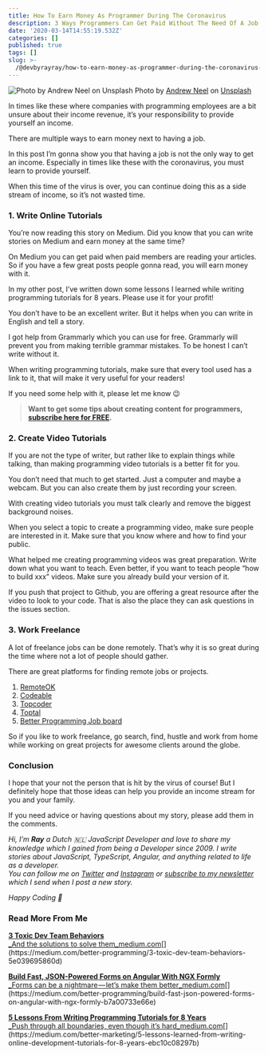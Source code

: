 ```yaml
---
title: How To Earn Money As Programmer During The Coronavirus
description: 3 Ways Programmers Can Get Paid Without The Need Of A Job
date: '2020-03-14T14:55:19.532Z'
categories: []
published: true
tags: []
slug: >-
  /@devbyrayray/how-to-earn-money-as-programmer-during-the-coronavirus-a24971b15d57
---
```


![Photo by [Andrew Neel](https://unsplash.com/@andrewtneel?utm_source=medium&utm_medium=referral) on [Unsplash](https://unsplash.com?utm_source=medium&utm_medium=referral)](https://cdn-images-1.medium.com/max/800/0*K1c0Fyg2XQyRveSA)
Photo by [Andrew Neel](https://unsplash.com/@andrewtneel?utm_source=medium&utm_medium=referral) on [Unsplash](https://unsplash.com?utm_source=medium&utm_medium=referral)

In times like these where companies with programming employees are a bit unsure about their income revenue, it’s your responsibility to provide yourself an income.

There are multiple ways to earn money next to having a job.

In this post I’m gonna show you that having a job is not the only way to get an income. Especially in times like these with the coronavirus, you must learn to provide yourself.

When this time of the virus is over, you can continue doing this as a side stream of income, so it’s not wasted time.

### 1\. Write Online Tutorials

You’re now reading this story on Medium. Did you know that you can write stories on Medium and earn money at the same time?

On Medium you can get paid when paid members are reading your articles. So if you have a few great posts people gonna read, you will earn money with it.

In my other post, I’ve written down some lessons I learned while writing programming tutorials for 8 years. Please use it for your profit!

You don’t have to be an excellent writer. But it helps when you can write in English and tell a story.

I got help from Grammarly which you can use for free. Grammarly will prevent you from making terrible grammar mistakes. To be honest I can’t write without it.

When writing programming tutorials, make sure that every tool used has a link to it, that will make it very useful for your readers!

If you need some help with it, please let me know 😉

> **Want to get some tips about creating content for programmers,** [**subscribe here for FREE**](https://mailchi.mp/239d4f7b0d9d/programming-content-creator)**.**

### 2\. Create Video Tutorials

If you are not the type of writer, but rather like to explain things while talking, than making programming video tutorials is a better fit for you.

You don’t need that much to get started. Just a computer and maybe a webcam. But you can also create them by just recording your screen.

With creating video tutorials you must talk clearly and remove the biggest background noises.

When you select a topic to create a programming video, make sure people are interested in it. Make sure that you know where and how to find your public.

What helped me creating programming videos was great preparation. Write down what you want to teach. Even better, if you want to teach people “how to build xxx” videos. Make sure you already build your version of it.

If you push that project to Github, you are offering a great resource after the video to look to your code. That is also the place they can ask questions in the issues section.

### 3\. Work Freelance

A lot of freelance jobs can be done remotely. That’s why it is so great during the time where not a lot of people should gather.

There are great platforms for finding remote jobs or projects.

1.  [RemoteOK](https://remoteok.io/remote-developer-jobs)
2.  [Codeable](https://codeable.io/)
3.  [Topcoder](https://www.topcoder.com/)
4.  [Toptal](https://www.toptal.com/)
5.  [Better Programming Job board](https://medium.com/better-programming/the-better-programming-job-board-42997eafc773)

So if you like to work freelance, go search, find, hustle and work from home while working on great projects for awesome clients around the globe.

### Conclusion

I hope that your not the person that is hit by the virus of course! But I definitely hope that those ideas can help you provide an income stream for you and your family.

If you need advice or having questions about my story, please add them in the comments.

_Hi, I’m_ **_Ray_** _a Dutch 🇳🇱 JavaScript Developer and love to share my knowledge which I gained from being a Developer since 2009. I write stories about JavaScript, TypeScript, Angular, and anything related to life as a developer.  
You can follow me on_ [_Twitter_](https://twitter.com/devbyrayray) _and_ [_Instagram_](https://www.instagram.com/devbyrayray/) _or_ [_subscribe to my newsletter_](https://buttondown.email/devbyrayray) _which I send when I post a new story._

_Happy Coding 🚀_

### Read More From Me

[**3 Toxic Dev Team Behaviors**  
_And the solutions to solve them_medium.com](https://medium.com/better-programming/3-toxic-dev-team-behaviors-5e039695860d "https://medium.com/better-programming/3-toxic-dev-team-behaviors-5e039695860d")[](https://medium.com/better-programming/3-toxic-dev-team-behaviors-5e039695860d)

[**Build Fast, JSON-Powered Forms on Angular With NGX Formly**  
_Forms can be a nightmare — let’s make them better_medium.com](https://medium.com/better-programming/build-fast-json-powered-forms-on-angular-with-ngx-formly-b7a00733e66e "https://medium.com/better-programming/build-fast-json-powered-forms-on-angular-with-ngx-formly-b7a00733e66e")[](https://medium.com/better-programming/build-fast-json-powered-forms-on-angular-with-ngx-formly-b7a00733e66e)

[**5 Lessons From Writing Programming Tutorials for 8 Years**  
_Push through all boundaries, even though it’s hard_medium.com](https://medium.com/better-marketing/5-lessons-learned-from-writing-online-development-tutorials-for-8-years-ebc10c08297b "https://medium.com/better-marketing/5-lessons-learned-from-writing-online-development-tutorials-for-8-years-ebc10c08297b")[](https://medium.com/better-marketing/5-lessons-learned-from-writing-online-development-tutorials-for-8-years-ebc10c08297b)